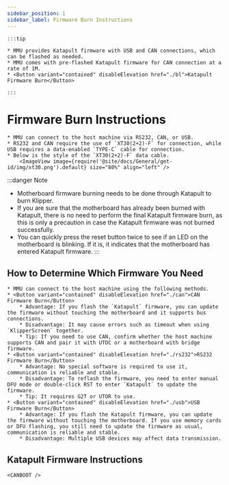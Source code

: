 ```yaml
---
sidebar_position: 1
sidebar_label: Firmware Burn Instructions
---
```







    :::tip

    * MMU provides Katapult firmware with USB and CAN connections, which can be flashed as needed.
    * MMU comes with pre-flashed Katapult firmware for CAN connection at a rate of 1M.
    * <Button variant="contained" disableElevation href="./bl">Katapult Firmware Burn</Button>

    :::

# Firmware Burn Instructions

    * MMU can connect to the host machine via RS232, CAN, or USB.
    * RS232 and CAN require the use of `XT30(2+2)-F` for connection, while USB requires a data-enabled `TYPE-C` cable for connection.
    * Below is the style of the `XT30(2+2)-F` data cable.
        <ImageView image={require('@site/docs/General/get-id/img/xt30.png').default} size="80%" align="left" />

:::danger Note
* Motherboard firmware burning needs to be done through Katapult to burn Klipper.
* If you are sure that the motherboard has already been burned with Katapult, there is no need to perform the final Katapult firmware burn, as this is only a precaution in case the Katapult firmware was not burned successfully.
* You can quickly press the reset button twice to see if an LED on the motherboard is blinking. If it is, it indicates that the motherboard has entered Katapult firmware.
:::

## How to Determine Which Firmware You Need

    * MMU can connect to the host machine using the following methods.
    * <Button variant="contained" disableElevation href="./can">CAN Firmware Burn</Button>
        * Advantage: If you flash the `Katapult` firmware, you can update the firmware without touching the motherboard and it supports bus connections.
        * Disadvantage: It may cause errors such as timeout when using `KlipperScreen` together.
        * Tip: If you need to use CAN, confirm whether the host machine supports CAN and pair it with UTOC or a motherboard with bridge firmware.
    * <Button variant="contained" disableElevation href="./rs232">RS232 Firmware Burn</Button>
        * Advantage: No special software is required to use it, communication is reliable and stable.
        * Disadvantage: To reflash the firmware, you need to enter manual DFU mode or double-click RST to enter `Katapult` to update the firmware.
        * Tip: It requires G2T or UTOR to use.
    * <Button variant="contained" disableElevation href="./usb">USB Firmware Burn</Button>
        * Advantage: If you flash the Katapult firmware, you can update the firmware without touching the motherboard. If you use memory cards or DFU flashing, you still need to update the firmware as usual, communication is reliable and stable.
        * Disadvantage: Multiple USB devices may affect data transmission.

## Katapult Firmware Instructions

    <CANBOOT />